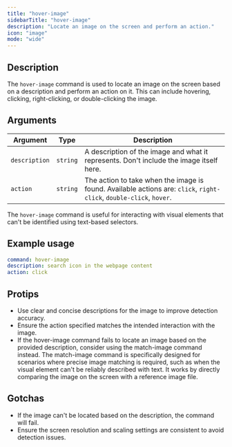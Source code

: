 ```yaml
---
title: "hover-image"
sidebarTitle: "hover-image"
description: "Locate an image on the screen and perform an action."
icon: "image"
mode: "wide"
---
```



<Replay />
<Example />

## Description

The `hover-image` command is used to locate an image on the screen based on a description and perform an action on it. This can include hovering, clicking, right-clicking, or double-clicking the image.

## Arguments

| Argument      | Type     | Description                                                                                                         |
| ------------- | -------- | ------------------------------------------------------------------------------------------------------------------- |
| `description` | `string` | A description of the image and what it represents. Don't include the image itself here.                             |
| `action`      | `string` | The action to take when the image is found. Available actions are: `click`, `right-click`, `double-click`, `hover`. |

The `hover-image` command is useful for interacting with visual elements that can't be identified using text-based selectors.

## Example usage

```yaml
command: hover-image
description: search icon in the webpage content
action: click
```

## Protips

- Use clear and concise descriptions for the image to improve detection accuracy.
- Ensure the action specified matches the intended interaction with the image.
- If the hover-image command fails to locate an image based on the provided description, consider using the match-image command instead. The match-image command is specifically designed for scenarios where precise image matching is required, such as when the visual element can't be reliably described with text. It works by directly comparing the image on the screen with a reference image file.

## Gotchas

- If the image can't be located based on the description, the command will fail.
- Ensure the screen resolution and scaling settings are consistent to avoid detection issues.
